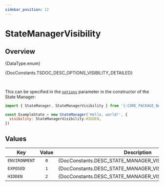 ```yaml
---
sidebar_position: 12
---
```



# StateManagerVisibility

## Overview

<TypeDisplay>{DataType.enum}</TypeDisplay>

<MarkdownWrapper>{DocConstants.TSDOC_DESC_OPTIONS_VISIBILITY_DETAILED}</MarkdownWrapper>

<br/>

This can be specified in the [`options`](./StateManagerOptions.mdx) parameter in the constructor of the State Manager:
```js
import { StateManager, StateManagerVisibility } from '{:CORE_PACKAGE_NAME:}'

const ExampleState = new StateManager('Hello, world!', {
  visibility: StateManagerVisibility.HIDDEN,
})
```

## Values

| Key           | Value | Description                                              |
| ------------- | :---: | -------------------------------------------------------- |
| `ENVIRONMENT` |  `0`  | {DocConstants.DESC_STATE_MANAGER_VISIBILITY_ENVIRONMENT} |
| `EXPOSED`     |  `1`  | {DocConstants.DESC_STATE_MANAGER_VISIBILITY_EXPOSED}     |
| `HIDDEN`      |  `2`  | {DocConstants.DESC_STATE_MANAGER_VISIBILITY_HIDDEN}      |

<br />

<DevToolsPreview />
